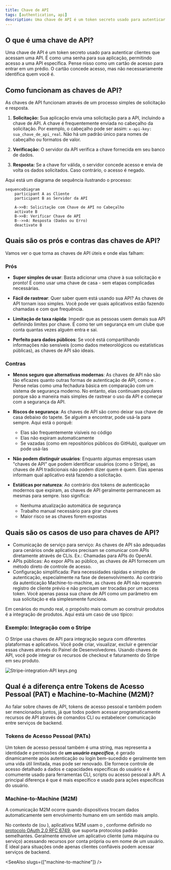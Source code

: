 ```yaml
---
title: Chave de API
tags: [authentication, api]
description: Uma chave de API é um token secreto usado para autenticar clientes que acessam uma API. Ela verifica a identidade e controla o acesso a recursos específicos, comumente usada em comunicações de servidor para servidor ou acesso a dados públicos.
---
```


## O que é uma chave de API?

Uma chave de API é um token secreto usado para autenticar clientes que acessam uma API. É como uma senha para sua aplicação, permitindo acesso a uma API específica. Pense nisso como um cartão de acesso para entrar em um prédio. O cartão concede acesso, mas não necessariamente identifica quem você é.

## Como funcionam as chaves de API?

As chaves de API funcionam através de um processo simples de solicitação e resposta.

1. **Solicitação:** Sua aplicação envia uma solicitação para a API, incluindo a chave de API. A chave é frequentemente enviada no cabeçalho da solicitação. Por exemplo, o cabeçalho pode ser assim: `x-api-key: sua_chave_de_api_real`. Não há um padrão único para nomes de cabeçalho ou formatos de valor.

2. **Verificação:** O servidor da API verifica a chave fornecida em seu banco de dados.

3. **Resposta:** Se a chave for válida, o servidor concede acesso e envia de volta os dados solicitados. Caso contrário, o acesso é negado.

Aqui está um diagrama de sequência ilustrando o processo:

```mermaid
sequenceDiagram
    participant A as Cliente
    participant B as Servidor da API

    A->>B: Solicitação com Chave de API no Cabeçalho
    activate B
    B->>B: Verificar Chave de API
    B-->>A: Resposta (Dados ou Erro)
    deactivate B
```

## Quais são os prós e contras das chaves de API?

Vamos ver o que torna as chaves de API úteis e onde elas falham:

### Prós

- **Super simples de usar**: Basta adicionar uma chave à sua solicitação e pronto! É como usar uma chave de casa - sem etapas complicadas necessárias.

- **Fácil de rastrear**: Quer saber quem está usando sua API? As chaves de API tornam isso simples. Você pode ver quais aplicativos estão fazendo chamadas e com que frequência.

- **Limitação de taxa rápida**: Impedir que as pessoas usem demais sua API definindo limites por chave. É como ter um segurança em um clube que conta quantas vezes alguém entra e sai.

- **Perfeito para dados públicos**: Se você está compartilhando informações não sensíveis (como dados meteorológicos ou estatísticas públicas), as chaves de API são ideais.

### Contras

- **Menos seguro que alternativas modernas**: As chaves de API não são tão eficazes quanto outras formas de autenticação de API, como <Ref slug="oauth-2.0" /> e <Ref slug="jwt" />. Pense nelas como uma fechadura básica em comparação com um sistema de segurança moderno. No entanto, elas continuam populares porque são a maneira mais simples de rastrear o uso da API e começar com a segurança da API.

- **Riscos de segurança**: As chaves de API são como deixar sua chave de casa debaixo do tapete. Se alguém a encontrar, pode usá-la para sempre. Aqui está o porquê:
  - Elas são frequentemente visíveis no código
  - Elas não expiram automaticamente
  - Se vazadas (como em repositórios públicos do GitHub), qualquer um pode usá-las

- **Não podem distinguir usuários**: Enquanto algumas empresas usam "chaves de API" que podem identificar usuários (como o Stripe), as chaves de API tradicionais não podem dizer quem é quem. Elas apenas informam qual aplicativo está fazendo a solicitação.

- **Estáticas por natureza**: Ao contrário dos tokens de autenticação modernos que expiram, as chaves de API geralmente permanecem as mesmas para sempre. Isso significa:
  - Nenhuma atualização automática de segurança
  - Trabalho manual necessário para girar chaves
  - Maior risco se as chaves forem expostas

## Quais são os casos de uso para chaves de API?

- Comunicação de serviço para serviço: As chaves de API são adequadas para cenários onde aplicativos precisam se comunicar com APIs diretamente através de CLIs. Ex.: Chamadas para APIs do OpenAI.
- APIs públicas: Ao expor APIs ao público, as chaves de API fornecem um método direto de controle de acesso.
- Configuração simplificada: Para necessidades rápidas e simples de autenticação, especialmente na fase de desenvolvimento. Ao contrário da autenticação Machine-to-machine, as chaves de API não requerem registro de cliente prévio e não precisam ser trocadas por um access token. Você apenas passa sua chave de API como um parâmetro em sua solicitação e ela simplesmente funciona.

Em cenários do mundo real, o propósito mais comum ao construir produtos é a integração de produtos. Aqui está um caso de uso típico:

### Exemplo: Integração com o Stripe

O Stripe usa chaves de API para integração segura com diferentes plataformas e aplicativos. Você pode criar, visualizar, excluir e gerenciar essas chaves através do Painel de Desenvolvedores. Usando chaves de API, você pode integrar os recursos de checkout e faturamento do Stripe em seu produto.

![Stripe-integration-API keys.png](https://uploads.strapi.logto.io/Stripe_integration_API_keys_cb6a2bc679.png)

## Qual é a diferença entre Tokens de Acesso Pessoal (PAT) e Machine-to-Machine (M2M)?

Ao falar sobre chaves de API, tokens de acesso pessoal e <Ref slug="machine-to-machine" /> também podem ser mencionados juntos, já que todos podem acessar programaticamente recursos de API através de comandos CLI ou estabelecer comunicação entre serviços de backend.

### Tokens de Acesso Pessoal (PATs)

Um token de acesso pessoal também é uma string, mas representa a identidade e permissões de ***um usuário específico***, é gerado dinamicamente após autenticação ou login bem-sucedido e geralmente tem uma vida útil limitada, mas pode ser renovado. Ele fornece controle de acesso detalhado a dados e capacidades específicas do usuário e é comumente usado para ferramentas CLI, scripts ou acesso pessoal à API. A principal diferença é que é mais específico e usado para ações específicas do usuário.

### Machine-to-Machine (M2M)

A comunicação M2M ocorre quando dispositivos trocam dados automaticamente sem envolvimento humano em um sentido mais amplo.

No contexto de <Ref slug="openid-connect" /> (ou <Ref slug="oauth-2.0" />), aplicativos M2M usam o <Ref slug="client-credentials-flow" />, conforme definido no [protocolo OAuth 2.0 RFC 6749](https://datatracker.ietf.org/doc/html/rfc6749), que suporta protocolos padrão semelhantes. Geralmente envolve um aplicativo cliente (uma máquina ou serviço) acessando recursos por conta própria ou em nome de um usuário. É ideal para situações onde apenas clientes confiáveis podem acessar serviços de backend.

<SeeAlso slugs={["machine-to-machine"]} />